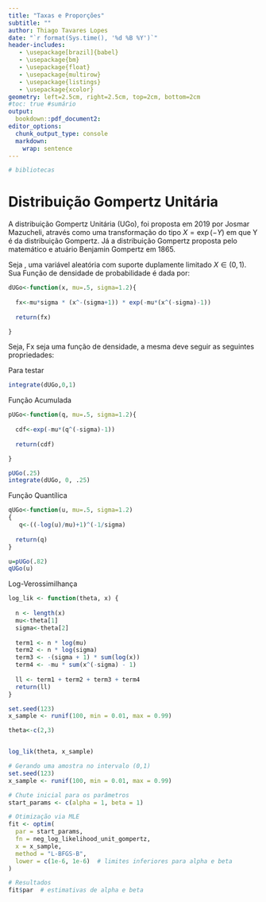 ```yaml
---
title: "Taxas e Proporções"
subtitle: ""
author: Thiago Tavares Lopes
date: "`r format(Sys.time(), '%d %B %Y')`"
header-includes:
   - \usepackage[brazil]{babel}
   - \usepackage{bm}
   - \usepackage{float}
   - \usepackage{multirow}
   - \usepackage{listings}
   - \usepackage{xcolor}
geometry: left=2.5cm, right=2.5cm, top=2cm, bottom=2cm
#toc: true #sumário
output:
  bookdown::pdf_document2:
editor_options:
  chunk_output_type: console
  markdown: 
    wrap: sentence
---
```


```{=latex}
\lstset{
  language=R,
  basicstyle=\ttfamily\small,
  backgroundcolor=\color{gray!10},
  frame=single,
  breaklines=true,
  keywordstyle=\color{blue}\bfseries,
  commentstyle=\color{gray}\itshape,
  stringstyle=\color{orange}
}
```


```r

# bibliotecas


```

# Distribuição Gompertz Unitária


A distribuição Gompertz Unitária (UGo), foi proposta em 2019  por Josmar Mazucheli, através como uma transformação do tipo $X=\exp(-Y)$ em que Y é da distribuição Gompertz. Já a distribuição Gompertz proposta pelo matemático e atuário Benjamin Gompertz em 1865. \par

Seja \textbf{X}, uma variável aleatória com suporte duplamente limitado $X\in(0,1)$. Sua Função de densidade de probabilidade é dada por:

\begin{equation}
 f(x|\mu;\sigma) = \mu \sigma x^{-(\sigma+1)} \exp{[-\mu(x^{-\sigma}-1)]}
\end{equation}



```r

dUGo<-function(x, mu=.5, sigma=1.2){
  
  fx<-mu*sigma * (x^-(sigma+1)) * exp(-mu*(x^(-sigma)-1))
  
  return(fx)

}

```




Seja, Fx seja uma função de densidade, a mesma deve seguir as seguintes propriedades:

Para testar 

```r

integrate(dUGo,0,1) 

```


Função Acumulada

\begin{equation}
 f(x|\mu;\sigma) =  exp{[-\mu(x^{-\sigma}-1)]}
\end{equation}

```r

pUGo<-function(q, mu=.5, sigma=1.2){
  
  cdf<-exp(-mu*(q^(-sigma)-1))
  
  return(cdf)

}
```

```r
pUGo(.25)
integrate(dUGo, 0, .25)
```


Função Quantílica 


\begin{equation}
 Q(p|\mu;\sigma) =  \exp{[-\frac{1}{\sigma} \log{(\mu-\log{p)}}-\log{\mu}]}
\end{equation}

```r

qUGo<-function(u, mu=.5, sigma=1.2)
{
   q<-((-log(u)/mu)+1)^(-1/sigma)
  
  return(q)
}

u=pUGo(.82)
qUGo(u)
```
 

Log-Verossimilhança

\begin{equation}
\ell(\mu;\sigma|X)=\sum_{i=1}^{n}\left [\log(\mu)+\log(\sigma)-(\sigma +1)\log(x)-\mu (x^{-\sigma}-1)  \right ]
\end{equation}

```r
log_lik <- function(theta, x) {
  
  n <- length(x)
  mu<-theta[1]
  sigma<-theta[2]
  
  term1 <- n * log(mu)
  term2 <- n * log(sigma)
  term3 <- -(sigma + 1) * sum(log(x))
  term4 <- -mu * sum(x^(-sigma) - 1)
  
  ll <- term1 + term2 + term3 + term4
  return(ll)
}
```


```r
set.seed(123)
x_sample <- runif(100, min = 0.01, max = 0.99)

theta<-c(2,3)


log_lik(theta, x_sample)
```


```r
# Gerando uma amostra no intervalo (0,1)
set.seed(123)
x_sample <- runif(100, min = 0.01, max = 0.99)

# Chute inicial para os parâmetros
start_params <- c(alpha = 1, beta = 1)

# Otimização via MLE
fit <- optim(
  par = start_params,
  fn = neg_log_likelihood_unit_gompertz,
  x = x_sample,
  method = "L-BFGS-B",
  lower = c(1e-6, 1e-6)  # limites inferiores para alpha e beta
)

# Resultados
fit$par  # estimativas de alpha e beta
```

